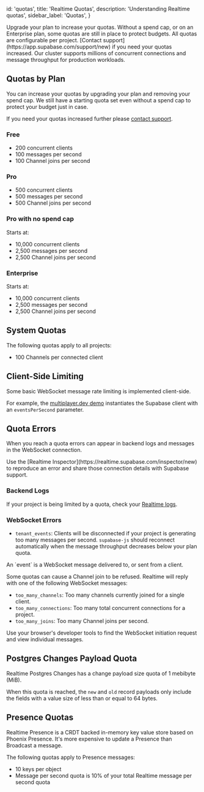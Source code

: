 
  id: 'quotas',
  title: 'Realtime Quotas',
  description: 'Understanding Realtime quotas',
  sidebar_label: 'Quotas',
}

<Admonition type="note">
  Upgrade your plan to increase your quotas. Without a spend cap, or on an Enterprise plan, some quotas are still in place to protect budgets. All quotas are configurable per project. [Contact support](https://app.supabase.com/support/new) if you need your quotas increased. Our cluster supports millions of concurrent connections and message throughput for production workloads.
</Admonition>

## Quotas by Plan

You can increase your quotas by upgrading your plan and removing your spend cap. We still have a starting quota set even without a spend cap to protect your budget just in case.

If you need your quotas increased further please [contact support](https://app.supabase.com/support/new).

### Free

- 200 concurrent clients
- 100 messages per second
- 100 Channel joins per second

### Pro

- 500 concurrent clients
- 500 messages per second
- 500 Channel joins per second

### Pro with no spend cap

Starts at:

- 10,000 concurrent clients
- 2,500 messages per second
- 2,500 Channel joins per second

### Enterprise

Starts at:

- 10,000 concurrent clients
- 2,500 messages per second
- 2,500 Channel joins per second

## System Quotas

The following quotas apply to all projects:

- 100 Channels per connected client

## Client-Side Limiting

Some basic WebSocket message rate limiting is implemented client-side.

For example, the [multiplayer.dev demo](/docs/guides/realtime/quickstart#cursor-positions) instantiates the Supabase client with an `eventsPerSecond` parameter.

## Quota Errors

When you reach a quota errors can appear in backend logs and messages in the WebSocket connection.

<Admonition type="note">
  Use the [Realtime Inspector](https://realtime.supabase.com/inspector/new) to reproduce an error
  and share those connection details with Supabase support.
</Admonition>

### Backend Logs

If your project is being limited by a quota, check your [Realtime logs](https://app.supabase.com/project/_/database/realtime-logs).

### WebSocket Errors

- `tenant_events`: Clients will be disconnected if your project is generating too many messages per second. `supabase-js` should reconnect automatically when the message throughput decreases below your plan quota.

<Admonition type="note">
  An `event` is a WebSocket message delivered to, or sent from a client.
</Admonition>

Some quotas can cause a Channel join to be refused. Realtime will reply with one of the following WebSocket messages:

- `too_many_channels`: Too many channels currently joined for a single client.
- `too_many_connections`: Too many total concurrent connections for a project.
- `too_many_joins`: Too many Channel joins per second.

<Admonition type="note">
  Use your browser's developer tools to find the WebSocket initiation request and view individual
  messages.
</Admonition>

## Postgres Changes Payload Quota

Realtime Postgres Changes has a change payload size quota of 1 mebibyte (MiB).

When this quota is reached, the `new` and `old` record payloads only include the fields with a value size of less than or equal to 64 bytes.

## Presence Quotas

Realtime Presence is a CRDT backed in-memory key value store based on Phoenix Presence. It's more expensive to update a Presence than Broadcast a message.

The following quotas apply to Presence messages:

- 10 keys per object
- Message per second quota is 10% of your total Realtime message per second quota


